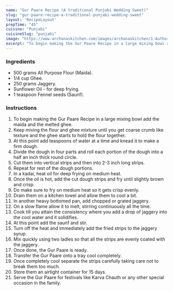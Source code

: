 ---
name: "Gur Paare Recipe (A traditional Punjabi Wedding Sweet)"
slug: "gur-paare-recipe-a-traditional-punjabi-wedding-sweet"
layout: 'RecipeLayout'
prepTime: "45"
cuisine: "Punjabi"
cuisineSlug: "punjabi"
image: "https://www.archanaskitchen.com/images/archanaskitchen/1-Author/Monika_Manchanda/Gur_Paare_A_traditional_Punjabi_Wedding_Sweet.jpg"
excerpt: "To begin making the Gur Paare Recipe in a large mixing bowl add the maida and the melted ghee"
---

### Ingredients

- 500 grams All Purpose Flour (Maida).
- 1/4 cup Ghee.
- 250 grams Jaggery.
- Sunflower Oil - for deep frying.
- 1 teaspoon Fennel seeds (Saunf).

### Instructions

1. To begin making the Gur Paare Recipe in a large mixing bowl add the maida and the melted ghee.
1. Keep mixing the flour and ghee mixture until you get coarse crumb like texture and the ghee starts to hold the flour together.
1. At this point add teaspoons of water at a time and knead it to make a firm dough.
1. Divide the dough in four parts and roll each portion of the dough into a half an inch thick round circle.
1. Cut them into vertical strips and then into 2-3 inch long strips.
1. Repeat for rest of the dough portions.
1. In a kadai, heat oil for deep frying on medium heat.
1.  Once the oil is hot, add the cut dough strips and fry until slightly brown and crisp.
1. Do make sure to fry on medium heat so it gets crisp evenly.
1. Drain them on a kitchen towel and allow them to cool a bit.
1. In another heavy bottomed pan, add chopped or grated jaggery.
1. On a slow flame allow it to melt, stirring continuously all the time.
1. Cook till you attain the consistency where you add a drop of jaggery into the cool water and it solidifies.
1. At this point add the saunf and stir.
1. Turn off the heat and immediately add the fried strips to the jaggery syrup.
1. Mix quickly using two ladles so that all the strips are evenly coated with the jaggery.
1. Once done, the Gur Paare is ready.
1. Transfer the Gur Paare onto a tray cool completely.
1. Once completely cool separate the strips carefully taking care not to break them too much.
1. Store them an airtight container for 15 days.
1. Serve the Gur Paare for festivals like Karva Chauth or any other special occasion in the family.
